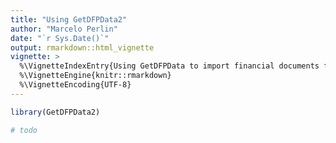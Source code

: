 ```yaml
---
title: "Using GetDFPData2"
author: "Marcelo Perlin"
date: "`r Sys.Date()`"
output: rmarkdown::html_vignette
vignette: >
  %\VignetteIndexEntry{Using GetDFPData to import financial documents from B3}
  %\VignetteEngine{knitr::rmarkdown}
  %\VignetteEncoding{UTF-8}
---
```


```r
library(GetDFPData2)

# todo
```

